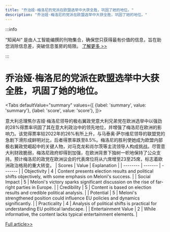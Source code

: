 ```yaml
---
title: "乔治娅·梅洛尼的党派在欧盟选举中大获全胜，巩固了她的地位。"
description: "乔治娅·梅洛尼的党派在欧盟选举中大获全胜，巩固了她的地位。"
---
```



:::info

“知闻AI“ 是由人工智能编撰的刊物集合，确保您只获得最有价值的信息，旨在助您消除信息差，突破信息茧房的局限。  [了解更多 >>](/zh-Hans/docs/guides)

:::

# 乔治娅·梅洛尼的党派在欧盟选举中大获全胜，巩固了她的地位。


<Tabs
	defaultValue="summary"
	values={[
	{label: 'summary', value: 'summary'},
	{label: 'score', value: 'score'},
]}>
<TabItem value="summary">


意大利总理焦尔吉娅·梅洛尼领导的极右翼政党意大利兄弟党在欧洲选举中以强劲的28%得票率巩固了其在意大利政治中的领先地位，并增强了梅洛尼在欧洲的影响力。该党得票率较2022年的26%有所上升，与马泰奥·萨尔维尼领导的联盟党的急剧下滑形成鲜明对比，后者得票率跌至8.5%。梅洛尼的胜利使她成为欧盟内部极右翼政党崛起中的关键人物，对马克龙和肖尔茨等主流领导人构成挑战。尽管意大利财政脆弱，梅洛尼政府却得到加强，在欧洲背景下独树一帜地保持了公众支持。预计梅洛尼的政党在欧洲议会的代表席位将从六席增至23至25席，标志着欧洲政治格局的重大转变。
</TabItem>
<TabItem value="score">
	| Scores     | Value   | Explanation |
	| -------- | ------- | ------- |
	| Objectivity  | 4    | Content presents election results and political shifts objectively, with some emphasis on Meloni's success.    |
	| Social Impact | 5     | Meloni's victory sparks significant discussion on the rise of far-right parties in Europe.    |
	| Credibility    | 5    | Content is based on election results and credible political analysis.    |
	| Potential    | 5    | Meloni's strengthened position could influence EU policies and dynamics significantly.    |
	| Practicality    | 4    | Analysis of political shifts is practical for understanding EU political landscape.    |
	| Entertainment Value    | 2    | While informative, the content lacks typical entertainment elements.    |
</TabItem>
</Tabs>

[Full article>>](https://apnews.com/article/italy-eu-elections-meloni-party-parliament-1297c9876debc993e68fee88e8e70382)
